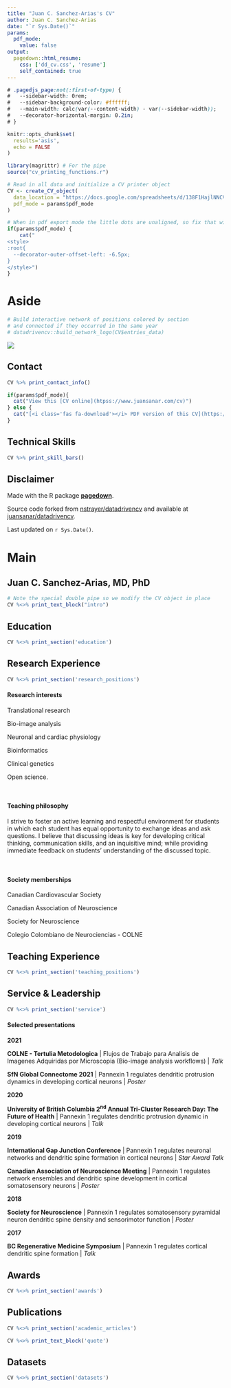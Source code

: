 ```yaml
---
title: "Juan C. Sanchez-Arias's CV"
author: Juan C. Sanchez-Arias
date: "`r Sys.Date()`"
params:
  pdf_mode:
    value: false
output:
  pagedown::html_resume:
    css: ['dd_cv.css', 'resume']
    self_contained: true
---
```


<!-- This chunk from rlesur post at RStudio Community Forum (https://community.rstudio.com/t/pagedown-resume-with-one-page-aside-pagedown-0-14/103299/2?u=rlesur) -->

```css
# .pagedjs_page:not(:first-of-type) {
#   --sidebar-width: 0rem;
#   --sidebar-background-color: #ffffff;
#   --main-width: calc(var(--content-width) - var(--sidebar-width));
#   --decorator-horizontal-margin: 0.2in;
# }
```

```r
knitr::opts_chunk$set(
  results='asis', 
  echo = FALSE
)

library(magrittr) # For the pipe
source("cv_printing_functions.r")

# Read in all data and initialize a CV printer object
CV <- create_CV_object(
  data_location = "https://docs.google.com/spreadsheets/d/138F1HajlNNCVZ3AzNhq6XFXonENJ0qpysyNW2i9RJeY",  
  pdf_mode = params$pdf_mode
)

```

```r
# When in pdf export mode the little dots are unaligned, so fix that with some conditional CSS.
if(params$pdf_mode) {
    cat("
<style>
:root{
  --decorator-outer-offset-left: -6.5px;
}
</style>")
}
```

Aside
================================================================================

```r
# Build interactive network of positions colored by section
# and connected if they occurred in the same year
# datadrivencv::build_network_logo(CV$entries_data)
```

![](https://www.juansanar.com/img/juansanar_pro-pic_02_165kb.jpg)

Contact {#contact}
--------------------------------------------------------------------------------
```r
CV %>% print_contact_info()
```

```r
if(params$pdf_mode){
  cat("View this [CV online](htpss://www.juansanar.com/cv)")
} else {
  cat("[<i class='fas fa-download'></i> PDF version of this CV](https://www.juansanar.com/files/juansanar_cv.pdf)")
}
```

Technical Skills {#skills}
--------------------------------------------------------------------------------

```r
CV %>% print_skill_bars()
```

Disclaimer {#disclaimer}
--------------------------------------------------------------------------------

Made with the R package [**pagedown**](https://github.com/rstudio/pagedown).

Source code forked from [nstrayer/datadrivencv<i class="fab fa-github"></i>](https://github.com/nstrayer/datadrivencv) and available at [juansanar/datadrivencv<i class="fab fa-github"></i>](https://github.com/juansanar/datadrivencv).

Last updated on `r Sys.Date()`.

Main
================================================================================

Juan C. Sanchez-Arias, MD, PhD {#title}
--------------------------------------------------------------------------------

```r
# Note the special double pipe so we modify the CV object in place
CV %<>% print_text_block("intro") 
```

Education {data-icon=graduation-cap data-concise=true}
--------------------------------------------------------------------------------

```r
CV %<>% print_section('education')
```

Research Experience {data-icon=laptop}
--------------------------------------------------------------------------------

```r
CV %<>% print_section('research_positions')
```

<!-- These breaks just force a new page so section doesn't get cut off -->
<!-- <br> -->
<!-- <br> -->
<!-- <br> -->

::: aside

#### <i class="fas fa-search-plus"></i> Research interests

<i class="fas fa-stethoscope"></i> Translational research

<i class="fas fa-images"></i> Bio-image analysis

<i class="fas fa-heartbeat"></i> Neuronal and cardiac physiology

<i class="fas fa-server"></i> Bioinformatics

<i class="fas fa-dna"></i> Clinical genetics

<i class="fab fa-creative-commons-sa"></i> Open science.

<br>

#### <i class="fas fa-lightbulb"></i> Teaching philosophy

I strive to foster an active learning and respectful environment for students in which each student has equal opportunity to exchange ideas and ask questions. I believe that discussing ideas is key for developing critical thinking, communication skills, and an inquisitive mind; while providing immediate feedback on students' understanding of the discussed topic.

<br>

#### <i class="fas fa-users"></i> Society memberships

Canadian Cardiovascular Society

Canadian Association of Neuroscience

Society for Neuroscience

Colegio Colombiano de Neurociencias - COLNE

:::

<!-- Industry Experience {data-icon=suitcase} -->
<!-- -------------------------------------------------------------------------------- -->


<!-- ```{r} -->
<!-- CV %<>% print_section('industry_positions') -->
<!-- ``` -->

<!-- These breaks just force a new page so section doesn't get cut off -->
<!-- <br> -->
<!-- <br> -->
<!-- <br> -->

Teaching Experience {data-icon=chalkboard-teacher}
--------------------------------------------------------------------------------
```r
CV %<>% print_section('teaching_positions')
```

Service & Leadership  {data-icon=hands-helping}
--------------------------------------------------------------------------------
```r
CV %<>% print_section('service')
```
<!-- ::: aside -->
<!-- ```{r} -->
<!-- CV %<>% print_text_block('quote') -->
<!-- ``` -->
<!-- ::: -->

:::aside
#### Selected presentations
**2021**

<i class="fas fa-microphone"></i> **COLNE - Tertulia Metodologica** | Flujos de Trabajo para Analisis de Imagenes Adquiridas por Microscopia (Bio-image analysis workflows) | *Talk*

<i class="fas fa-chalkboard-teacher"></i> **SfN Global Connectome 2021** | Pannexin 1 regulates dendritic protrusion dynamics in developing cortical neurons | *Poster*

**2020**

<i class="fas fa-microphone"></i> **University of British Columbia 2<sup>nd</sup> Annual Tri‑Cluster Research Day: The Future of Health** | Pannexin 1 regulates dendritic protrusion dynamic in developing cortical neurons | *Talk*

**2019**

<i class="fas fa-microphone"></i> **International Gap Junction Conference** | Pannexin 1 regulates neuronal networks and dendritic spine formation in cortical neurons | *Star Award Talk*

<i class="fas fa-chalkboard-teacher"></i> **Canadian Association of Neuroscience Meeting** | Pannexin 1 regulates network ensembles and dendritic spine development in cortical somatosensory neurons | *Poster*

**2018**

<i class="fas fa-chalkboard-teacher"></i> **Society for Neuroscience** | Pannexin 1 regulates somatosensory pyramidal neuron dendritic spine density and sensorimotor function | *Poster*

**2017**

<i class="fas fa-microphone"></i> **BC Regenerative Medicine Symposium** | Pannexin 1 regulates cortical dendritic spine formation | *Talk*

<!-- ##### 2015 -->
<!-- <i class="fas fa-chalkboard-teacher"></i> **Canadian Association of Neuroscience Meeting** | Investigation of Pannexin 1 in the response of developing neurons to stroke | *Poster* -->
:::

Awards {data-icon=award}
--------------------------------------------------------------------------------
```r
CV %<>% print_section('awards')
```

<!-- :::aside -->
<!-- #### <i class="fas fa-chalkboard-teacher"></i> Selected poster presentations -->
<!-- ##### 2021 -->
<!-- **SfN Global Connectome 2021** | Pannexin 1 regulates dendritic protrusion dynamics in developing cortical neurons. -->

<!-- ##### 2019 -->
<!-- **Canadian Association of Neuroscience Meeting** | Pannexin 1 regulates network ensembles and dendritic spine development in cortical somatosensory neurons. -->

<!-- ##### 2018 -->
<!-- **Society for Neuroscience** | Pannexin 1 regulates somatosensory pyramidal neuron dendritic spine density and sensorimotor function. -->

<!-- ##### 2016 -->
<!-- **Canadian Developmental Biology Conference - Sattelite Symposium on Forebrain Neurogenesis** | A pannexin 1 blocker modulates the development of dendritic spines in the postnatal cerebral cortex. -->

<!-- ##### 2015 -->
<!-- **Canadian Association of Neuroscience Meeting** | Investigation of Pannexin 1 in the response of developing neurons to stroke. -->
<!-- ::: -->

Publications {data-icon=book}
--------------------------------------------------------------------------------
```r
CV %<>% print_section('academic_articles')
```

:::aside
```r
CV %<>% print_text_block('quote')
```
:::

Datasets {data-icon=database}
--------------------------------------------------------------------------------
```r
CV %<>% print_section('datasets')
```

<!-- Society Memberships {data-icon=users} -->
<!-- -------------------------------------------------------------------------------- -->
<!-- ```{r} -->
<!-- CV %<>% print_section('memberships') -->
<!-- ``` -->


